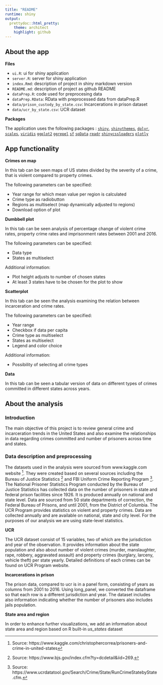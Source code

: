 ```yaml
---
title: "README"
runtime: shiny
output:
  prettydoc::html_pretty:
    theme: architect
    highlight: github
---
```


## About the app

**Files**

- `ui.R`: ui for shiny application  
- `server.R`: server for shiny application  
- `index.Rmd`: description of project in shiny markdown version
- `README.md`: description of project as github README
- `dataPrep.R`: code used for preprocesing data  
- `dataPrep.RData`: RData with preprocessed data from dataPrep.R  
- `data/prison_custody_by_state.csv`: Incarcerations in prison dataset  
- `data/ucr_by_state.csv`: UCR dataset
 
**Packages**

The application uses the following packages : 
[`shiny`](https://shiny.rstudio.com/), 
[`shinythemes`](https://rstudio.github.io/shinythemes/), 
[`dplyr`](https://github.com/tidyverse/dplyr),
[`scales`](https://github.com/r-lib/scales),
[`viridis `](https://ggplot2.tidyverse.org/reference/scale_viridis.html)
[`ggplot2`](https://ggplot2.tidyverse.org/)
[`ggrepel`](https://www.rdocumentation.org/packages/ggrepel/versions/0.7.0)
[`sf`](https://cran.r-project.org/web/packages/sf/index.html)
[`spData`](https://cran.r-project.org/web/packages/spData/index.html)
[`readr`](https://readr.tidyverse.org/)
[`shinycssloaders`](https://github.com/daattali/shinycssloaders)
[`plotly`](https://plotly.com/)

## App functionality


**Crimes on map**

In this tab can be seen maps of US states divided by the severity of a crime, that is violent compared to property crimes.

The following parameters can be specified:

 - Year range for which mean value per region is calculated
 - Crime type as radiobutton
 - Regions as multiselect (map dynamically adjusted to regions)
 - Download option of plot

**Dumbbell plot**

In this tab can be seen analysis of percentage change of violent crime rates, property crime rates and imprisonment rates between 2001 and 2016. 

The following parameters can be specified:

- Data type
- States as multiselect

Additional information:

- Plot height adjusts to number of chosen states
- At least 3 states have to be chosen for the plot to show

**Scatterplot**

In this tab can be seen the analysis examining the relation between incarceration and crime rates.

The following parameters can be specified:

- Year range
- Checkbox if data per capita
- Crime type as multiselect
- States as multiselect
- Legend and color choice

Additional information: 

- Possibility of selecting all crime types

**Data**

In this tab can be seen a tabular version of data on different types of crimes committed in different states across years.


## About the analysis

### Introduction

The main objective of this project is to review general crime and incarceration trends in the United States and also examine the relationships in data regarding crimes committed and number of prisoners across time and states. 

### Data description and preprocessing

The datasets used in the analysis were sourced from www.kaggle.com website [^kaggle]. They were created based on several sources including the Bureau of Justice Statistics [^bjs] and FBI Uniform Crime Reporting Program [^fbi]. The National Prisoner Statistics Program conducted by the Bureau of Justice Statistics has collected data on the number of prisoners in state and federal prison facilities since 1926. It is produced annually on national and state level. Data are sourced from 50 state departments of correction, the Federal Bureau of Prisons, and until 2001, from the District of Columbia. The UCR Program provides statistics on violent and property crimes. Data are collected annually and are available on national, state and city level. For the purposes of our analysis we are using state-level statistics.

**UCR**

The UCR dataset consist of 15 variables, two of which are the jurisdiction and year of the observation. It provides information about the state population and also about number of violent crimes (murder, manslaughter, rape, robbery, aggravated assault) and property crimes (burglary, larceny, vehicle theft) per state yearly. Detailed definitions of each crimes can be found on UCR Program website.

**Incarcerations in prison**

The prison data, compared to ucr is in a panel form, consisting of years as columns from 2001 to 2016. Using long_panel, we converted the dataframe so that each row is a different jurisdiction and year. The dataset includes also information indicating whether the number of prisoners also includes jails population.

**State area and region**

In order to enhance further visualizations, we add an information about state area and region based on R built-in *us_states* dataset



[^kaggle]: Source: https://www.kaggle.com/christophercorrea/prisoners-and-crime-in-united-states
[^bjs]: Source: https://www.bjs.gov/index.cfm?ty=dcdetail&iid=269.
[^fbi]: Source: https://www.ucrdatatool.gov/Search/Crime/State/RunCrimeStatebyState.cfm.
